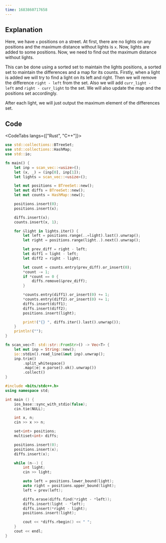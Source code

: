 ```yaml
---
time: 1683860717658
---
```


## Explanation



Here, we have `x` positions on a street. At first, there are no lights on any positions and the maximum distance without lights is `x`. Now, lights are added to some positions. Now, we need to find out the maximum distance without lights.



This can be done using a sorted set to maintain the lights positions, a sorted set to maintain the differences and a map for its counts. Firstly, when a light is added we will try to find a light on its left and right. Then we will remove the difference `right - left` from the set. Also we will add `curr_light - left` and `right - curr_light` to the set. We will also update the map and the positions set accordingly.



After each light, we will just output the maximum element of the differences set.

## Code



<CodeTabs langs={["Rust", "C++"]}>

```rust
use std::collections::BTreeSet;
use std::collections::HashMap;
use std::io;

fn main() {
    let inp = scan_vec::<usize>();
    let (x, _) = (inp[0], inp[1]);
    let lights = scan_vec::<usize>();

    let mut positions = BTreeSet::new();
    let mut diffs = BTreeSet::new();
    let mut counts = HashMap::new();

    positions.insert(0);
    positions.insert(x);

    diffs.insert(x);
    counts.insert(x, 1);

    for &light in lights.iter() {
        let left = positions.range(..=light).last().unwrap();
        let right = positions.range(light..).next().unwrap();

        let prev_diff = right - left;
        let diff1 = light - left;
        let diff2 = right - light;

        let count = counts.entry(prev_diff).or_insert(0);
        *count -= 1;
        if *count == 0 {
            diffs.remove(&prev_diff);
        }

        *counts.entry(diff1).or_insert(0) += 1;
        *counts.entry(diff2).or_insert(0) += 1;
        diffs.insert(diff1);
        diffs.insert(diff2);
        positions.insert(light);

        print!("{} ", diffs.iter().last().unwrap());
    }
    println!("");
}

fn scan_vec<T: std::str::FromStr>() -> Vec<T> {
    let mut inp = String::new();
    io::stdin().read_line(&mut inp).unwrap();
    inp.trim()
        .split_whitespace()
        .map(|e| e.parse().ok().unwrap())
        .collect()
}
```

```cpp
#include <bits/stdc++.h>
using namespace std;

int main () {
    ios_base::sync_with_stdio(false);
    cin.tie(NULL);

    int x, n;
    cin >> x >> n;

    set<int> positions;
    multiset<int> diffs;

    positions.insert(0);
    positions.insert(x);
    diffs.insert(x);

    while (n--) {
        int light;
        cin >> light;

        auto left = positions.lower_bound(light);
        auto right = positions.upper_bound(light);
        left = prev(left);

        diffs.erase(diffs.find(*right - *left));
        diffs.insert(light - *left);
        diffs.insert(*right - light);
        positions.insert(light);

        cout << *diffs.rbegin() << " ";
    }
    cout << endl;
}
```

</CodeTabs>
